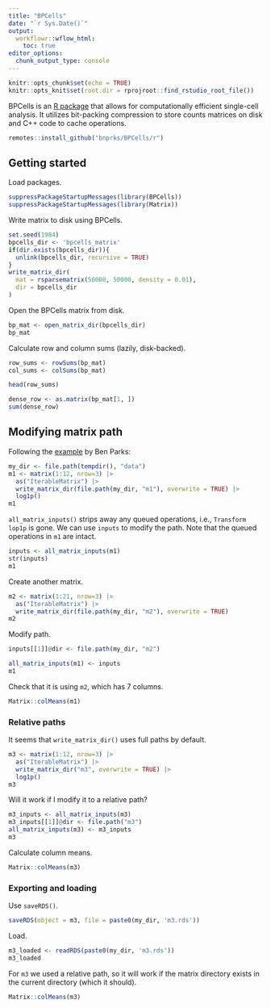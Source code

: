 ```yaml
---
title: "BPCells"
date: "`r Sys.Date()`"
output:
  workflowr::wflow_html:
    toc: true
editor_options:
  chunk_output_type: console
---
```


```r
knitr::opts_chunk$set(echo = TRUE)
knitr::opts_knit$set(root.dir = rprojroot::find_rstudio_root_file())
```

BPCells is an [R package](https://github.com/bnprks/BPCells) that allows for computationally efficient single-cell analysis. It utilizes bit-packing compression to store counts matrices on disk and C++ code to cache operations. 

```r
remotes::install_github("bnprks/BPCells/r")
```

## Getting started

Load packages.

```r
suppressPackageStartupMessages(library(BPCells))
suppressPackageStartupMessages(library(Matrix))
```

Write matrix to disk using BPCells.

```r
set.seed(1984)
bpcells_dir <- 'bpcells_matrix'
if(dir.exists(bpcells_dir)){
  unlink(bpcells_dir, recursive = TRUE)
}
write_matrix_dir(
  mat = rsparsematrix(50000, 50000, density = 0.01),
  dir = bpcells_dir
)
```

Open the BPCells matrix from disk.

```r
bp_mat <- open_matrix_dir(bpcells_dir)
bp_mat
```

Calculate row and column sums (lazily, disk-backed).

```r
row_sums <- rowSums(bp_mat)
col_sums <- colSums(bp_mat)

head(row_sums)

dense_row <- as.matrix(bp_mat[1, ])
sum(dense_row)
```

## Modifying matrix path

Following the [example](https://github.com/bnprks/BPCells/issues/247#issuecomment-2813863978) by Ben Parks:

```r
my_dir <- file.path(tempdir(), "data")
m1 <- matrix(1:12, nrow=3) |> 
  as("IterableMatrix") |>
  write_matrix_dir(file.path(my_dir, "m1"), overwrite = TRUE) |>
  log1p()
m1
```

`all_matrix_inputs()` strips away any queued operations, i.e., `Transform lop1p` is gone. We can use `inputs` to modify the path. Note that the queued operations in `m1` are intact.

```r
inputs <- all_matrix_inputs(m1)
str(inputs)
m1
```

Create another matrix.

```r
m2 <- matrix(1:21, nrow=3) |> 
  as("IterableMatrix") |>
  write_matrix_dir(file.path(my_dir, "m2"), overwrite = TRUE)
m2
```

Modify path.

```r
inputs[[1]]@dir <- file.path(my_dir, "m2")

all_matrix_inputs(m1) <- inputs
m1
```

Check that it is using `m2`, which has 7 columns.

```r
Matrix::colMeans(m1)
```

### Relative paths

It seems that `write_matrix_dir()` uses full paths by default.

```r
m3 <- matrix(1:12, nrow=3) |> 
  as("IterableMatrix") |>
  write_matrix_dir("m3", overwrite = TRUE) |>
  log1p()
m3
```

Will it work if I modify it to a relative path?

```r
m3_inputs <- all_matrix_inputs(m3)
m3_inputs[[1]]@dir <- file.path("m3")
all_matrix_inputs(m3) <- m3_inputs
m3
```

Calculate column means.

```r
Matrix::colMeans(m3)
```

### Exporting and loading

Use `saveRDS()`.

```r
saveRDS(object = m3, file = paste0(my_dir, 'm3.rds'))
```

Load.

```r
m3_loaded <- readRDS(paste0(my_dir, 'm3.rds'))
m3_loaded
```

For `m3` we used a relative path, so it will work if the matrix directory exists in the current directory (which it should).

```r
Matrix::colMeans(m3)
```
